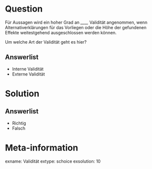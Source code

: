Question
========

Für Aussagen wird ein hoher Grad an *____* Validität angenommen, wenn Alternativerklärungen für das Vorliegen oder die Höhe der gefundenen Effekte weitestgehend ausgeschlossen werden können. 

Um welche Art der Validität geht es hier?


Answerlist
----------
* Interne Validität
* Externe Validität


Solution
========


Answerlist
----------
* Richtig
* Falsch



Meta-information
================
exname: Validität
extype: schoice
exsolution: 10